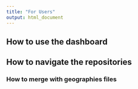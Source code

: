 ```yaml
---
title: "For Users"
output: html_document
---
```


## How to use the dashboard

## How to navigate the repositories
### How to merge with geographies files

